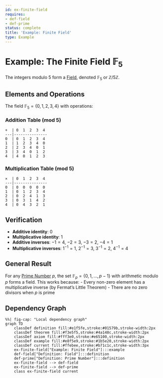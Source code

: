 ```yaml
---
id: ex-finite-field
requires:
- def-field
- def-prime
status: complete
title: 'Example: Finite Field'
type: Example
---
```


# Example: The Finite Field $\mathbb{F}_5$ {#ex-finite-field}

The integers modulo 5 form a [Field](def-field.qmd), denoted $\mathbb{F}_5$ or $\mathbb{Z}/5\mathbb{Z}$.

## Elements and Operations

The field $\mathbb{F}_5 = \{0, 1, 2, 3, 4\}$ with operations:

### Addition Table (mod 5)
```
+  | 0  1  2  3  4
---|---------------
0  | 0  1  2  3  4
1  | 1  2  3  4  0
2  | 2  3  4  0  1
3  | 3  4  0  1  2
4  | 4  0  1  2  3
```

### Multiplication Table (mod 5)
```
×  | 0  1  2  3  4
---|---------------
0  | 0  0  0  0  0
1  | 0  1  2  3  4
2  | 0  2  4  1  3
3  | 0  3  1  4  2
4  | 0  4  3  2  1
```

## Verification

- **Additive identity**: 0
- **Multiplicative identity**: 1
- **Additive inverses**: $-1 = 4$, $-2 = 3$, $-3 = 2$, $-4 = 1$
- **Multiplicative inverses**: $1^{-1} = 1$, $2^{-1} = 3$, $3^{-1} = 2$, $4^{-1} = 4$

## General Result

For any [Prime Number](../number-theory/def-prime.qmd) $p$, the set $\mathbb{F}_p = \{0, 1, ..., p-1\}$ with arithmetic modulo $p$ forms a field. This works because:
- Every non-zero element has a multiplicative inverse (by Fermat's Little Theorem)
- There are no zero divisors when $p$ is prime

## Dependency Graph

```mermaid
%%| fig-cap: "Local dependency graph"
graph TD
    classDef definition fill:#e1f5fe,stroke:#01579b,stroke-width:2px
    classDef theorem fill:#f3e5f5,stroke:#4a148c,stroke-width:2px
    classDef axiom fill:#fff3e0,stroke:#e65100,stroke-width:2px
    classDef example fill:#e8f5e9,stroke:#1b5e20,stroke-width:2px
    classDef current fill:#ffebee,stroke:#b71c1c,stroke-width:3px
    ex-finite-field["Example: Finite Field"]:::example
    def-field["Definition: Field"]:::definition
    def-prime["Definition: Prime Number"]:::definition
    ex-finite-field --> def-field
    ex-finite-field --> def-prime
    class ex-finite-field current
```
